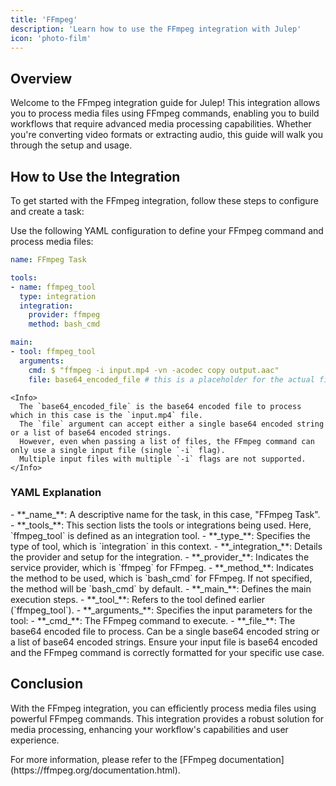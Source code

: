 ```yaml
---
title: 'FFmpeg'
description: 'Learn how to use the FFmpeg integration with Julep'
icon: 'photo-film'
---
```


## Overview

Welcome to the FFmpeg integration guide for Julep! This integration allows you to process media files using FFmpeg commands, enabling you to build workflows that require advanced media processing capabilities. Whether you're converting video formats or extracting audio, this guide will walk you through the setup and usage.

## How to Use the Integration

To get started with the FFmpeg integration, follow these steps to configure and create a task:

<Steps>
  <Step title="Define Your FFmpeg Command">
    Use the following YAML configuration to define your FFmpeg command and process media files:

```yaml FFmpeg Example
name: FFmpeg Task

tools:
- name: ffmpeg_tool
  type: integration
  integration:
    provider: ffmpeg
    method: bash_cmd

main:
- tool: ffmpeg_tool
  arguments:
    cmd: $ "ffmpeg -i input.mp4 -vn -acodec copy output.aac"
    file: base64_encoded_file # this is a placeholder for the actual file
```

    <Info>
      The `base64_encoded_file` is the base64 encoded file to process which in this case is the `input.mp4` file.
      The `file` argument can accept either a single base64 encoded string or a list of base64 encoded strings.
      However, even when passing a list of files, the FFmpeg command can only use a single input file (single `-i` flag).
      Multiple input files with multiple `-i` flags are not supported.
    </Info>
  </Step>
</Steps>

### YAML Explanation

<AccordionGroup>
  <Accordion title="Basic Configuration">
    - **_name_**: A descriptive name for the task, in this case, "FFmpeg Task".
    - **_tools_**: This section lists the tools or integrations being used. Here, `ffmpeg_tool` is defined as an integration tool.
  </Accordion>

  <Accordion title="Tool Configuration">
    - **_type_**: Specifies the type of tool, which is `integration` in this context.
    - **_integration_**: Details the provider and setup for the integration.
      - **_provider_**: Indicates the service provider, which is `ffmpeg` for FFmpeg. 
      - **_method_**: Indicates the method to be used, which is `bash_cmd` for FFmpeg. If not specified, the method will be `bash_cmd` by default.
  </Accordion>

  <Accordion title="Workflow Configuration">
    - **_main_**: Defines the main execution steps.
      - **_tool_**: Refers to the tool defined earlier (`ffmpeg_tool`).
      - **_arguments_**: Specifies the input parameters for the tool:
        - **_cmd_**: The FFmpeg command to execute.
        - **_file_**: The base64 encoded file to process. Can be a single base64 encoded string or a list of base64 encoded strings.
  </Accordion>
</AccordionGroup>

<Note>
  Ensure your input file is base64 encoded and the FFmpeg command is correctly formatted for your specific use case.
</Note>

## Conclusion

With the FFmpeg integration, you can efficiently process media files using powerful FFmpeg commands. 
This integration provides a robust solution for media processing, enhancing your workflow's capabilities and user experience.

<Tip>
  For more information, please refer to the [FFmpeg documentation](https://ffmpeg.org/documentation.html).
</Tip> 
